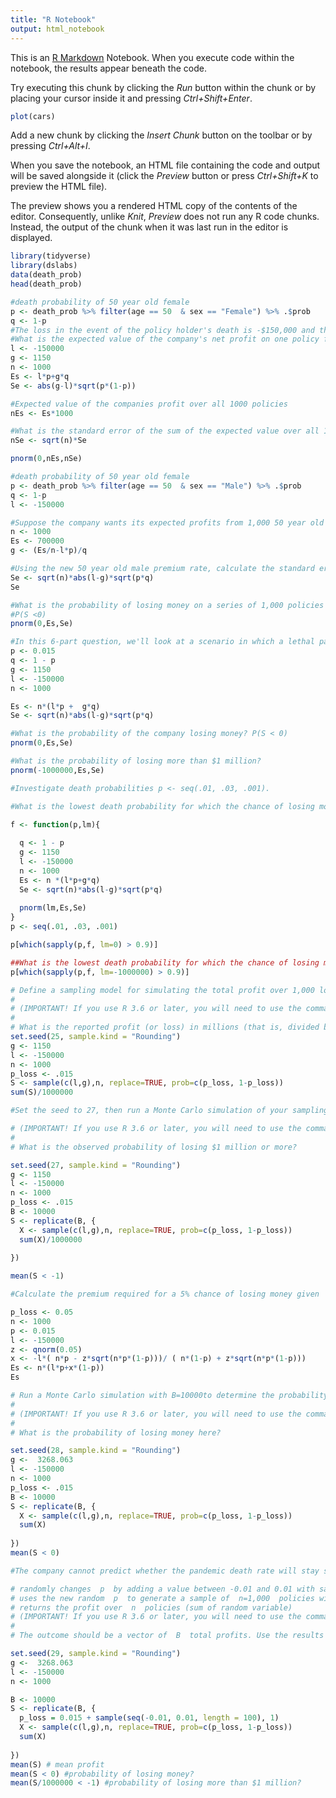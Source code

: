 ```yaml
---
title: "R Notebook"
output: html_notebook
---
```


This is an [R Markdown](http://rmarkdown.rstudio.com) Notebook. When you execute code within the notebook, the results appear beneath the code. 

Try executing this chunk by clicking the *Run* button within the chunk or by placing your cursor inside it and pressing *Ctrl+Shift+Enter*. 

```r
plot(cars)
```

Add a new chunk by clicking the *Insert Chunk* button on the toolbar or by pressing *Ctrl+Alt+I*.

When you save the notebook, an HTML file containing the code and output will be saved alongside it (click the *Preview* button or press *Ctrl+Shift+K* to preview the HTML file).

The preview shows you a rendered HTML copy of the contents of the editor. Consequently, unlike *Knit*, *Preview* does not run any R code chunks. Instead, the output of the chunk when it was last run in the editor is displayed.
```r
library(tidyverse)
library(dslabs)
data(death_prob)
head(death_prob)
```

```r
#death probability of 50 year old female
p <- death_prob %>% filter(age == 50  & sex == "Female") %>% .$prob
q <- 1-p
#The loss in the event of the policy holder's death is -$150,000 and the gain if the policy holder remains alive is the premium $1,150.
#What is the expected value of the company's net profit on one policy for a 50 year old female?
l <- -150000
g <- 1150
n <- 1000
Es <- l*p+g*q
Se <- abs(g-l)*sqrt(p*(1-p))

#Expected value of the companies profit over all 1000 policies
nEs <- Es*1000

#What is the standard error of the sum of the expected value over all 1,000 policies for 50 year old females?
nSe <- sqrt(n)*Se

pnorm(0,nEs,nSe)

```
```r
#death probability of 50 year old female
p <- death_prob %>% filter(age == 50  & sex == "Male") %>% .$prob
q <- 1-p
l <- -150000

#Suppose the company wants its expected profits from 1,000 50 year old males with $150,000 life insurance policies to be $700,000. Use the formula for expected value of the sum of draws with the following values and solve for the premium  b :
n <- 1000
Es <- 700000
g <- (Es/n-l*p)/q

#Using the new 50 year old male premium rate, calculate the standard error of the sum of 1,000 premiums.
Se <- sqrt(n)*abs(l-g)*sqrt(p*q)
Se

#What is the probability of losing money on a series of 1,000 policies to 50 year old males?
#P(S <0)
pnorm(0,Es,Se)
```
```r
#In this 6-part question, we'll look at a scenario in which a lethal pandemic disease increases the probability of death within 1 year for a 50 year old to .015. Unable to predict the outbreak, the company has sold 1,000 $150,000 life insurance policies for $1,150.
p <- 0.015
q <- 1 - p
g <- 1150
l <- -150000
n <- 1000

Es <- n*(l*p +  g*q)
Se <- sqrt(n)*abs(l-g)*sqrt(p*q)

#What is the probability of the company losing money? P(S < 0)
pnorm(0,Es,Se)

#What is the probability of losing more than $1 million?
pnorm(-1000000,Es,Se)

#Investigate death probabilities p <- seq(.01, .03, .001).

#What is the lowest death probability for which the chance of losing money exceeds 90%?

f <- function(p,lm){
  
  q <- 1 - p
  g <- 1150
  l <- -150000
  n <- 1000
  Es <- n *(l*p+g*q)
  Se <- sqrt(n)*abs(l-g)*sqrt(p*q)
  
  pnorm(lm,Es,Se)
}
p <- seq(.01, .03, .001)

p[which(sapply(p,f, lm=0) > 0.9)]

##What is the lowest death probability for which the chance of losing money exceeds 90%?
p[which(sapply(p,f, lm=-1000000) > 0.9)]
```
```r
# Define a sampling model for simulating the total profit over 1,000 loans with probability of claim p_loss = .015, loss of -$150,000 on a claim, and profit of $1,150 when there is no claim. Set the seed to 25, then run the model once.
# 
# (IMPORTANT! If you use R 3.6 or later, you will need to use the command set.seed(x, sample.kind = "Rounding") instead of set.seed(x). Your R version will be printed at the top of the Console window when you start RStudio.)
# 
# What is the reported profit (or loss) in millions (that is, divided by  106 )?
set.seed(25, sample.kind = "Rounding")
g <- 1150
l <- -150000
n <- 1000
p_loss <- .015
S <- sample(c(l,g),n, replace=TRUE, prob=c(p_loss, 1-p_loss))
sum(S)/1000000
```
```r
#Set the seed to 27, then run a Monte Carlo simulation of your sampling model with 10,000 replicates to simulate the range of profits/losses over 1,000 loans.

# (IMPORTANT! If you use R 3.6 or later, you will need to use the command set.seed(x, sample.kind = "Rounding") instead of set.seed(x). Your R version will be printed at the top of the Console window when you start RStudio.)
# 
# What is the observed probability of losing $1 million or more?

set.seed(27, sample.kind = "Rounding")
g <- 1150
l <- -150000
n <- 1000
p_loss <- .015
B <- 10000
S <- replicate(B, {
  X <- sample(c(l,g),n, replace=TRUE, prob=c(p_loss, 1-p_loss))
  sum(X)/1000000
  
})

mean(S < -1)
```
```r
#Calculate the premium required for a 5% chance of losing money given  n=1000  loans, probability of death  p=0.015 , and loss per claim  l=−150000 . Save this premium as x for use in further questions.

p_loss <- 0.05
n <- 1000
p <- 0.015
l <- -150000
z <- qnorm(0.05)
x <- -l*( n*p - z*sqrt(n*p*(1-p)))/ ( n*(1-p) + z*sqrt(n*p*(1-p)))
Es <- n*(l*p+x*(1-p))
Es
```

```r
# Run a Monte Carlo simulation with B=10000to determine the probability of losing money on 1,000 policies given the new premium x, loss on a claim of $150,000, and probability of claim  p=.015 . Set the seed to 28 before running your simulation.
# 
# (IMPORTANT! If you use R 3.6 or later, you will need to use the command set.seed(x, sample.kind = "Rounding") instead of set.seed(x). Your R version will be printed at the top of the Console window when you start RStudio.)
# 
# What is the probability of losing money here?

set.seed(28, sample.kind = "Rounding")
g <-  3268.063
l <- -150000
n <- 1000
p_loss <- .015
B <- 10000
S <- replicate(B, {
  X <- sample(c(l,g),n, replace=TRUE, prob=c(p_loss, 1-p_loss))
  sum(X)
  
})
mean(S < 0)

```

```r
#The company cannot predict whether the pandemic death rate will stay stable. Set the seed to 29, then write a Monte Carlo simulation that for each of  B=10000  iterations:

# randomly changes  p  by adding a value between -0.01 and 0.01 with sample(seq(-0.01, 0.01, length = 100), 1)
# uses the new random  p  to generate a sample of  n=1,000  policies with premium x and loss per claim  l=−150000 
# returns the profit over  n  policies (sum of random variable)
# (IMPORTANT! If you use R 3.6 or later, you will need to use the command set.seed(x, sample.kind = "Rounding") instead of set.seed(x). Your R version will be printed at the top of the Console window when you start RStudio.)
# 
# The outcome should be a vector of  B  total profits. Use the results of the Monte Carlo simulation to answer the following three questions.

set.seed(29, sample.kind = "Rounding")
g <-  3268.063
l <- -150000
n <- 1000

B <- 10000
S <- replicate(B, {
  p_loss = 0.015 + sample(seq(-0.01, 0.01, length = 100), 1)
  X <- sample(c(l,g),n, replace=TRUE, prob=c(p_loss, 1-p_loss))
  sum(X)
  
})
mean(S) # mean profit
mean(S < 0) #probability of losing money?
mean(S/1000000 < -1) #probability of losing more than $1 million?
```

